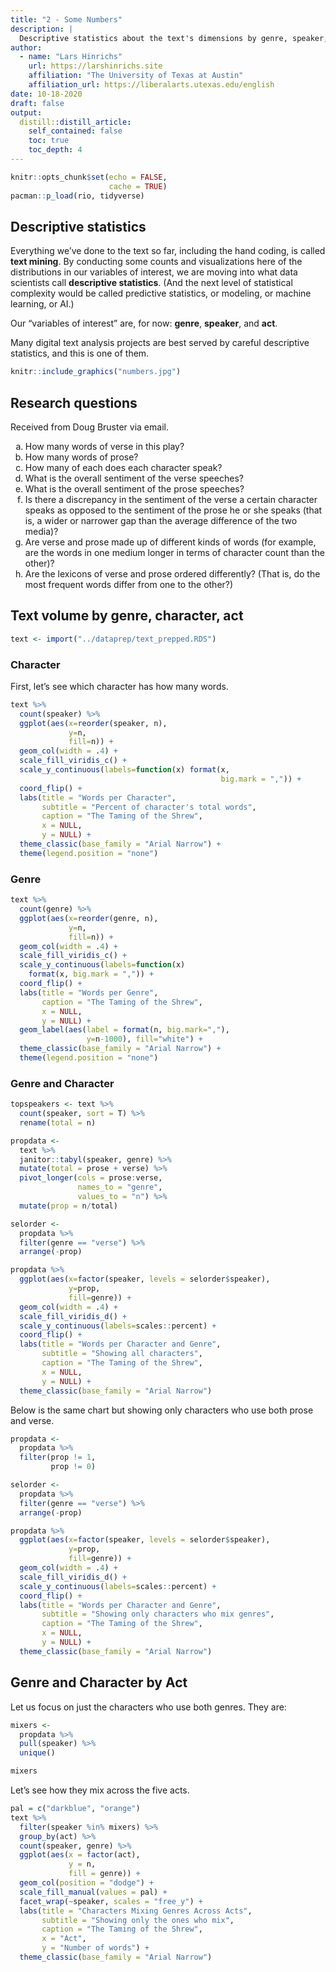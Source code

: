```yaml
---
title: "2 - Some Numbers"
description: |
  Descriptive statistics about the text's dimensions by genre, speaker, and act.
author:
  - name: "Lars Hinrichs"
    url: https://larshinrichs.site
    affiliation: "The University of Texas at Austin"
    affiliation_url: https://liberalarts.utexas.edu/english
date: 10-18-2020
draft: false
output:
  distill::distill_article:
    self_contained: false
    toc: true
    toc_depth: 4
---
```


```r
knitr::opts_chunk$set(echo = FALSE,
                      cache = TRUE)
pacman::p_load(rio, tidyverse)
```

## Descriptive statistics

Everything we've done to the text so far, including the hand coding, is called **text mining**. By conducting some counts and visualizations here of the distributions in our variables of interest, we are moving into what data scientists call **descriptive statistics**. (And the next level of statistical complexity would be called predictive statistics, or modeling, or machine learning, or AI.)

<aside>Our "variables of interest" are, for now: **genre**, **speaker**, and **act**.</aside>

Many digital text analysis projects are best served by careful descriptive statistics, and this is one of them.

```r
knitr::include_graphics("numbers.jpg")
```


## Research questions

Received from Doug Bruster via email. 

a) How many words of verse in this play?
b) How many words of prose?
c) How many of each does each character speak?
d) What is the overall sentiment of the verse speeches?
e) What is the overall sentiment of the prose speeches?
f) Is there a discrepancy in the sentiment of the verse a certain character speaks as opposed to the sentiment of the prose he or she speaks (that is, a wider or narrower gap than the average difference of the two media)?
g) Are verse and prose made up of different kinds of words (for example, are the words in one medium longer in terms of character count than the other)?
h) Are the lexicons of verse and prose ordered differently? (That is, do the most frequent words differ from one to the other?)

## Text volume by genre, character, act

```r
text <- import("../dataprep/text_prepped.RDS")
```

### Character

First, let's see which character has how many words.

```r
text %>% 
  count(speaker) %>% 
  ggplot(aes(x=reorder(speaker, n),
             y=n, 
             fill=n)) +
  geom_col(width = .4) +
  scale_fill_viridis_c() +
  scale_y_continuous(labels=function(x) format(x, 
                                               big.mark = ",")) +
  coord_flip() +
  labs(title = "Words per Character",
       subtitle = "Percent of character's total words",
       caption = "The Taming of the Shrew",
       x = NULL,
       y = NULL) +
  theme_classic(base_family = "Arial Narrow") +
  theme(legend.position = "none")
```
### Genre

```r
text %>% 
  count(genre) %>% 
  ggplot(aes(x=reorder(genre, n),
             y=n, 
             fill=n)) +
  geom_col(width = .4) +
  scale_fill_viridis_c() +
  scale_y_continuous(labels=function(x) 
    format(x, big.mark = ",")) +
  coord_flip() +
  labs(title = "Words per Genre",
       caption = "The Taming of the Shrew",
       x = NULL,
       y = NULL) +
  geom_label(aes(label = format(n, big.mark=","),
                 y=n-1000), fill="white") +
  theme_classic(base_family = "Arial Narrow") +
  theme(legend.position = "none")
```
### Genre and Character

```r
topspeakers <- text %>% 
  count(speaker, sort = T) %>% 
  rename(total = n) 

propdata <- 
  text %>% 
  janitor::tabyl(speaker, genre) %>% 
  mutate(total = prose + verse) %>% 
  pivot_longer(cols = prose:verse,
               names_to = "genre",
               values_to = "n") %>% 
  mutate(prop = n/total)

selorder <- 
  propdata %>% 
  filter(genre == "verse") %>% 
  arrange(-prop)

propdata %>% 
  ggplot(aes(x=factor(speaker, levels = selorder$speaker),
             y=prop,
             fill=genre)) +
  geom_col(width = .4) +
  scale_fill_viridis_d() +
  scale_y_continuous(labels=scales::percent) +
  coord_flip() +
  labs(title = "Words per Character and Genre",
       subtitle = "Showing all characters",
       caption = "The Taming of the Shrew",
       x = NULL,
       y = NULL) +
  theme_classic(base_family = "Arial Narrow") 
```

Below is the same chart but showing only characters who use both prose and verse.

```r
propdata <- 
  propdata %>% 
  filter(prop != 1,
         prop != 0)

selorder <- 
  propdata %>% 
  filter(genre == "verse") %>% 
  arrange(-prop)

propdata %>% 
  ggplot(aes(x=factor(speaker, levels = selorder$speaker),
             y=prop,
             fill=genre)) +
  geom_col(width = .4) +
  scale_fill_viridis_d() +
  scale_y_continuous(labels=scales::percent) +
  coord_flip() +
  labs(title = "Words per Character and Genre",
       subtitle = "Showing only characters who mix genres",
       caption = "The Taming of the Shrew",
       x = NULL,
       y = NULL) +
  theme_classic(base_family = "Arial Narrow") 
```

## Genre and Character by Act

Let us focus on just the characters who use both genres. They are:

```r
mixers <- 
  propdata %>% 
  pull(speaker) %>% 
  unique()

mixers
```
Let's see how they mix across the five acts. 

```r
pal = c("darkblue", "orange")
text %>% 
  filter(speaker %in% mixers) %>% 
  group_by(act) %>% 
  count(speaker, genre) %>% 
  ggplot(aes(x = factor(act),
             y = n,
             fill = genre)) +
  geom_col(position = "dodge") +
  scale_fill_manual(values = pal) +
  facet_wrap(~speaker, scales = "free_y") +
  labs(title = "Characters Mixing Genres Across Acts",
       subtitle = "Showing only the ones who mix",
       caption = "The Taming of the Shrew",
       x = "Act",
       y = "Number of words") +
  theme_classic(base_family = "Arial Narrow")
  
```

